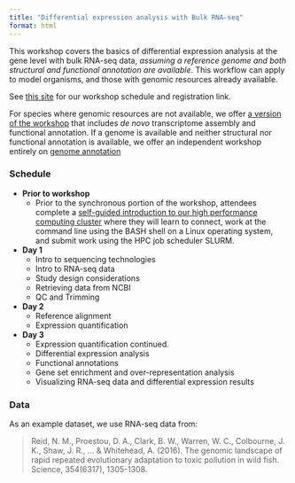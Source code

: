 ```yaml
---
title: "Differential expression analysis with Bulk RNA-seq"
format: html
---
```


This workshop covers the basics of differential expression analysis at the gene level with bulk RNA-seq data, *assuming a reference genome and both structural and functional annotation are available*. This workflow can apply to model organisms, and those with genomic resources already available. 

See [this site](https://bioinformatics.uconn.edu/cbc-workshops/) for our workshop schedule and registration link. 

::: {.callout-note}
For species where genomic resources are not available, we offer [a version of the workshop](bulkRNAdeNovo.qmd) that includes *de novo* transcriptome assembly and functional annotation. If a genome is available and neither structural nor functional annotation is available, we offer an independent workshop entirely on [genome annotation](genomeAnnotation.qmd)
:::

### Schedule

- **Prior to workshop**
  - Prior to the synchronous portion of the workshop, attendees complete a [self-guided introduction to our high performance computing cluster](introHPC.qmd) where they will learn to connect, work at the command line using the BASH shell on a Linux operating system, and submit work using the HPC job scheduler SLURM. 
- **Day 1**
  - Intro to sequencing technologies
  - Intro to RNA-seq data
  - Study design considerations
  - Retrieving data from NCBI
  - QC and Trimming
- **Day 2**
  - Reference alignment
  - Expression quantification
- **Day 3**
  - Expression quantification continued.
  - Differential expression analysis
  - Functional annotations
  - Gene set enrichment and over-representation analysis
  - Visualizing RNA-seq data and differential expression results


### Data

As an example dataset, we use RNA-seq data from:

>Reid, N. M., Proestou, D. A., Clark, B. W., Warren, W. C., Colbourne, J. K., Shaw, J. R., ... & Whitehead, A. (2016). The genomic landscape of rapid repeated evolutionary adaptation to toxic pollution in wild fish. Science, 354(6317), 1305-1308.